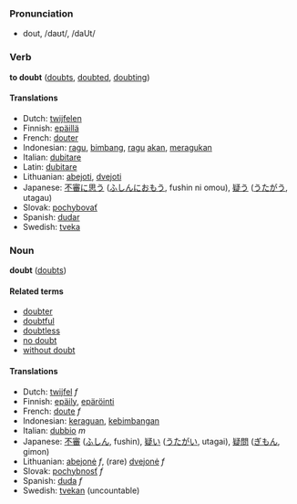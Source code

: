 ===Pronunciation===
*dout, /daʊt/, /daUt/

=== Verb ===
'''to doubt''' ([[doubts]], [[doubted]], [[doubting]])

==== Translations ====
*Dutch: [[twijfelen]]
*Finnish: [[epäillä]]
*French: [[douter]]
*Indonesian: [[ragu]], [[bimbang]], [[ragu]] [[akan]], [[ragu|meragukan]]
*Italian: [[dubitare]]
*Latin: [[dubitare]]
*Lithuanian: [[abejoti]], [[dvejoti]]
*Japanese: [[不審]]に[[思う]] ([[ふしん]]に[[おもう]], fushin ni omou), [[疑う]] ([[うたがう]], utagau)
*Slovak: [[pochybovať]]
*Spanish: [[dudar]]
*Swedish: [[tveka]]

=== Noun ===
'''doubt''' ([[doubts]])

====Related terms====
*[[doubter]]
*[[doubtful]]
*[[doubtless]]
*[[no doubt]]
*[[without doubt]]

==== Translations ====
*Dutch: [[twijfel]] ''f''
*Finnish: [[epäily]], [[epäröinti]]
*French: [[doute]] ''f''
*Indonesian: [[ragu|keraguan]], [[bimbang|kebimbangan]]
*Italian: [[dubbio]] ''m''
*Japanese: [[不審]] ([[ふしん]], fushin), [[疑い]] ([[うたがい]], utagai), [[疑問]] ([[ぎもん]], gimon)
*Lithuanian: [[abejonė]] ''f'',  (rare) [[dvejonė]] ''f''
*Slovak: [[pochybnosť]] ''f''
*Spanish: [[duda]] ''f''
*Swedish: [[tvekan]] (uncountable)